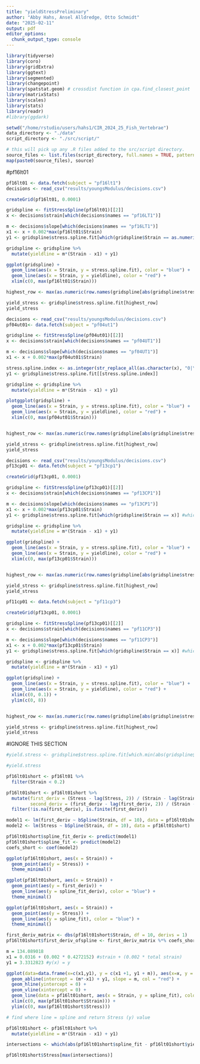 ```yaml
---
title: "yieldStressPreliminary"
author: "Abby Hahs, Ansel Alldredge, Otto Schmidt"
date: "2025-02-11"
output: pdf
editor_options: 
  chunk_output_type: console
---
```


```r
library(tidyverse)
library(coro)
library(gridExtra)
library(ggtext)
library(segmented)
library(changepoint)
library(spatstat.geom) # crossdist function in cpa.find_closest_point
library(matrixStats)
library(scales)
library(stats)
library(readr)
#library(ggdark) 

setwd("/home/rstudio/users/hahs1/CIR_2024_25_Fish_Vertebrae")
data_directory <- "./data"
script_directory <- "./src/script/"
```

```r
# this will pick up any .R files added to the src/script directory.
source_files <- list.files(script_directory, full.names = TRUE, pattern = "*.R")
map(paste0(source_files), source)
```

#pf16lt01
```r
pf16lt01 <- data.fetch(subject = "pf16lt1")
decisions <- read_csv("results/youngsModulus/decisions.csv")

createGrid(pf16lt01, 0.0001)

gridspline <- fitStressSpline(pf16lt01)[[2]]
x <- decisions$strain[which(decisions$names == "pf16LT1")]

m <- decisions$slope[which(decisions$names == "pf16LT1")]
x1 <- x + 0.002*max(pf16lt01$Strain)
y1 <- gridspline$stress.spline.fit[which(gridspline$Strain == as.numeric(x))]

gridspline <- gridspline %>%
  mutate(yieldline = m*(Strain - x1) + y1)

ggplot(gridspline) + 
  geom_line(aes(x = Strain, y = stress.spline.fit), color = "blue") + 
  geom_line(aes(x = Strain, y = yieldline), color = "red") +
  xlim(c(0, max(pf16lt01$Strain))) 

highest_row <- max(as.numeric(row.names(gridspline[abs(gridspline$stress.spline.fit - gridspline$yieldline) < 0.01, ])))

yield_stress <- gridspline$stress.spline.fit[highest_row]
yield_stress
```

```r
decisions <- read_csv("results/youngsModulus/decisions.csv")
pf04ut01<- data.fetch(subject = "pf04ut1")

gridspline <- fitStressSpline(pf04ut01)[[2]]
x <- decisions$strain[which(decisions$names == "pf04UT1")]

m <- decisions$slope[which(decisions$names == "pf04UT1")]
x1 <- x + 0.002*max(pf04ut01$Strain)

stress.spline.index <- as.integer(str_replace_all(as.character(x), "0|\\.", "")) + 1 # add 1 for indexing
y1 <- gridspline$stress.spline.fit[[stress.spline.index]]

gridspline <- gridspline %>%
  mutate(yieldline = m*(Strain - x1) + y1)

plotggplot(gridspline) + 
  geom_line(aes(x = Strain, y = stress.spline.fit), color = "blue") + 
  geom_line(aes(x = Strain, y = yieldline), color = "red") +
  xlim(c(0, max(pf04ut01$Strain))) 


highest_row <- max(as.numeric(row.names(gridspline[abs(gridspline$stress.spline.fit - gridspline$yieldline) < 0.01, ])))

yield_stress <- gridspline$stress.spline.fit[highest_row]
yield_stress
```

```r
decisions <- read_csv("results/youngsModulus/decisions.csv")
pf13cp01 <- data.fetch(subject = "pf13cp1")

createGrid(pf13cp01, 0.0001)

gridspline <- fitStressSpline(pf13cp01)[[2]]
x <- decisions$strain[which(decisions$names == "pf13CP1")]

m <- decisions$slope[which(decisions$names == "pf13CP1")]
x1 <- x + 0.002*max(pf13cp01$Strain)
y1 <- gridspline$stress.spline.fit[which(gridspline$Strain == x)] #which(gridspline$Strain == x)

gridspline <- gridspline %>%
  mutate(yieldline = m*(Strain - x1) + y1)

ggplot(gridspline) + 
  geom_line(aes(x = Strain, y = stress.spline.fit), color = "blue") + 
  geom_line(aes(x = Strain, y = yieldline), color = "red") +
  xlim(c(0, max(pf13cp01$Strain))) 


highest_row <- max(as.numeric(row.names(gridspline[abs(gridspline$stress.spline.fit - gridspline$yieldline) < 0.01, ])))

yield_stress <- gridspline$stress.spline.fit[highest_row]
yield_stress
```

```r
pf11cp01 <- data.fetch(subject = "pf11cp3")

createGrid(pf13cp01, 0.0001)

gridspline <- fitStressSpline(pf13cp01)[[2]]
x <- decisions$strain[which(decisions$names == "pf11CP3")]

m <- decisions$slope[which(decisions$names == "pf11CP3")]
x1 <- x + 0.002*max(pf13cp01$Strain)
y1 <- gridspline$stress.spline.fit[which(gridspline$Strain == x)] #which(gridspline$Strain == x)

gridspline <- gridspline %>%
  mutate(yieldline = m*(Strain - x1) + y1)

ggplot(gridspline) + 
  geom_line(aes(x = Strain, y = stress.spline.fit), color = "blue") + 
  geom_line(aes(x = Strain, y = yieldline), color = "red") +
  xlim(c(0, 0.1)) +
  ylim(c(0, 8))


highest_row <- max(as.numeric(row.names(gridspline[abs(gridspline$stress.spline.fit - gridspline$yieldline) < 0.01, ])))

yield_stress <- gridspline$stress.spline.fit[highest_row]
yield_stress

```


#IGNORE THIS SECTION


```r
#yield.stress <- gridspline$stress.spline.fit[which.min(abs(gridspline$stress.spline.fit - gridspline$yieldline))]

#yield.stress
```




```r
pf16lt01short <- pf16lt01 %>%
  filter(Strain < 0.2)

pf16lt01short <- pf16lt01short %>%
  mutate(first_deriv = (Stress - lag(Stress, 2)) / (Strain - lag(Strain, 2)),
         second_deriv = (first_deriv - lag(first_deriv, 2)) / (Strain - lag(Strain, 2))) %>%
  filter(!is.na(first_deriv), is.finite(first_deriv))

model1 <- lm(first_deriv ~ bSpline(Strain, df = 10), data = pf16lt01short)
model2 <- lm(Stress ~ bSpline(Strain, df = 10), data = pf16lt01short)

pf16lt01short$spline_fit_deriv <- predict(model1)
pf16lt01short$spline_fit <- predict(model2)
coefs_short <- coef(model2)

ggplot(pf16lt01short, aes(x = Strain)) +
  geom_point(aes(y = Stress)) + 
  theme_minimal()

ggplot(pf16lt01short, aes(x = Strain)) +
  geom_point(aes(y = first_deriv)) +
  geom_line(aes(y = spline_fit_deriv), color = "blue") + 
  theme_minimal()

ggplot(pf16lt01short, aes(x = Strain)) +
  geom_point(aes(y = Stress)) +
  geom_line(aes(y = spline_fit), color = "blue") + 
  theme_minimal()

first_deriv_matrix <- dbs(pf16lt01short$Strain, df = 10, derivs = 1)
pf16lt01short$first_deriv_ofspline <- first_deriv_matrix %*% coefs_short[-1]

m = 134.089018
x1 = 0.0316 + (0.002 * 0.4272152) #strain + (0.002 * total strain)
y1 = 3.3312823 #y(x) = y

ggplot(data=data.frame(x=c(x1,y1), y = c(x1 +1, y1 + m)), aes(x=x, y = y)) + 
  geom_abline(intercept = (m*-x1) + y1, slope = m, col = "red") +
  geom_hline(yintercept = 0) +
  geom_vline(xintercept = 0) +
  geom_line(data = pf16lt01short, aes(x = Strain, y = spline_fit), color = "blue") +
  xlim(c(0, max(pf16lt01short$Strain))) +  
  ylim(c(0, max(pf16lt01short$Stress))) 

# find where line = spline and return Stress (y) value

pf16lt01short <- pf16lt01short %>%
  mutate(yieldline = m*(Strain - x1) + y1)

intersections <- which(abs(pf16lt01short$spline_fit - pf16lt01short$yieldline) < 0.1)

pf16lt01short$Stress[max(intersections)]

```